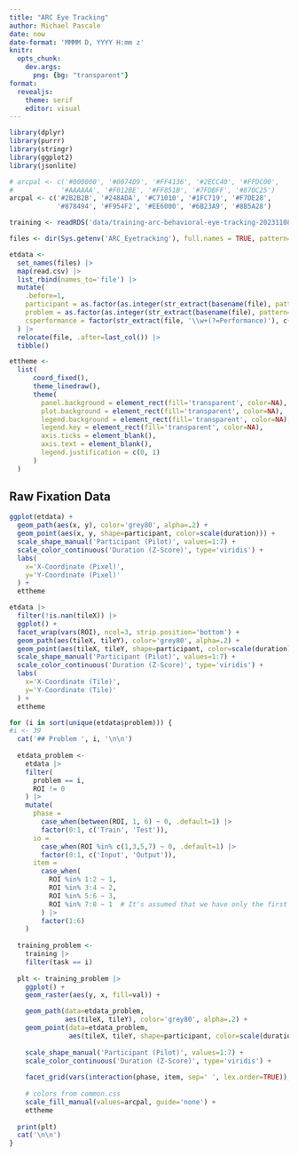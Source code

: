 ```yaml
---
title: "ARC Eye Tracking"
author: Michael Pascale
date: now
date-format: 'MMMM D, YYYY H:mm z'
knitr:
  opts_chunk:
    dev.args:
      png: {bg: "transparent"}
format:
  revealjs:
    theme: serif
    editor: visual
---
```


```r
library(dplyr)
library(purrr)
library(stringr)
library(ggplot2)
library(jsonlite)

# arcpal <- c('#000000', '#0074D9', '#FF4136', '#2ECC40', '#FFDC00',
#            '#AAAAAA', '#F012BE', '#FF851B', '#7FDBFF', '#870C25')
arcpal <- c('#2B2B2B', '#248ADA', '#C71010', '#1FC719', '#F7DE28', 
            '#878494', '#F954F2', '#EE6000', '#6B23A9', '#8B5A28')

training <- readRDS('data/training-arc-behavioral-eye-tracking-202311081400.rds')

files <- dir(Sys.getenv('ARC_Eyetracking'), full.names = TRUE, pattern='sub\\d+\\.csv$', recursive = TRUE)

etdata <- 
  set_names(files) |>
  map(read.csv) |>
  list_rbind(names_to='file') |>
  mutate(
    .before=1,
    participant = as.factor(as.integer(str_extract(basename(file), pattern='(?<=sub)\\d+'))),
    problem = as.factor(as.integer(str_extract(basename(file), pattern='(?<=prob)\\d+'))),
    csperformance = factor(str_extract(file, '\\w+(?=Performance)'), c('low', 'high'))
  ) |>
  relocate(file, .after=last_col()) |>
  tibble()

ettheme <- 
  list(
      coord_fixed(),
      theme_linedraw(),
      theme(
        panel.background = element_rect(fill='transparent', color=NA),
        plot.background = element_rect(fill='transparent', color=NA),
        legend.background = element_rect(fill='transparent', color=NA),
        legend.key = element_rect(fill='transparent', color=NA),
        axis.ticks = element_blank(),
        axis.text = element_blank(),
        legend.justification = c(0, 1)
      )
  )
```

## Raw Fixation Data

::: {layout-ncol="2" style="background-color: transparent;"}
```r
ggplot(etdata) +
  geom_path(aes(x, y), color='grey80', alpha=.2) +
  geom_point(aes(x, y, shape=participant, color=scale(duration))) +
  scale_shape_manual('Participant (Pilot)', values=1:7) +
  scale_color_continuous('Duration (Z-Score)', type='viridis') +
  labs(
    x='X-Coordinate (Pixel)',
    y='Y-Coordinate (Pixel)'
  ) +
  ettheme
```

```r
etdata |>
  filter(!is.nan(tileX)) |>
  ggplot() +
  facet_wrap(vars(ROI), ncol=3, strip.position='bottom') +
  geom_path(aes(tileX, tileY), color='grey80', alpha=.2) +
  geom_point(aes(tileX, tileY, shape=participant, color=scale(duration))) +
  scale_shape_manual('Participant (Pilot)', values=1:7) +
  scale_color_continuous('Duration (Z-Score)', type='viridis') +
  labs(
    x='X-Coordinate (Tile)',
    y='Y-Coordinate (Tile)'
  ) +
  ettheme
```
:::

<!--# Generate Slides for Each Problem -->

```r
for (i in sort(unique(etdata$problem))) {
#i <- 39
  cat('## Problem ', i, '\n\n')
  
  etdata_problem <-
    etdata |>
    filter(
      problem == i,
      ROI != 0
    ) |>
    mutate(
      phase = 
        case_when(between(ROI, 1, 6) ~ 0, .default=1) |>
        factor(0:1, c('Train', 'Test')),
      io = 
        case_when(ROI %in% c(1,3,5,7) ~ 0, .default=1) |>
        factor(0:1, c('Input', 'Output')),
      item =
        case_when(
          ROI %in% 1:2 ~ 1,
          ROI %in% 3:4 ~ 2,
          ROI %in% 5:6 ~ 3,
          ROI %in% 7:8 ~ 1  # It's assumed that we have only the first test
        ) |>
        factor(1:6)
    )
  
  training_problem <-
    training |>
    filter(task == i)
  
  plt <- training_problem |>
    ggplot() +
    geom_raster(aes(y, x, fill=val)) +

    geom_path(data=etdata_problem,
              aes(tileX, tileY), color='grey80', alpha=.2) +
    geom_point(data=etdata_problem,
               aes(tileX, tileY, shape=participant, color=scale(duration))) +
    
    scale_shape_manual('Participant (Pilot)', values=1:7) +
    scale_color_continuous('Duration (Z-Score)', type='viridis') +
    
    facet_grid(vars(interaction(phase, item, sep=' ', lex.order=TRUE)), vars(io), switch='y') +
    
    # colors from common.css
    scale_fill_manual(values=arcpal, guide='none') +
    ettheme
  
  print(plt)
  cat('\n\n')
}
```

